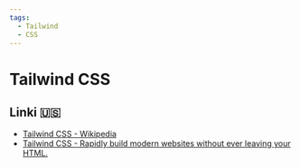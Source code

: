 ```yaml
---
tags:
  - Tailwind
  - CSS
---
```


# Tailwind CSS

## Linki 🇺🇸

- [Tailwind CSS - Wikipedia](https://en.wikipedia.org/wiki/Tailwind_CSS)
- [Tailwind CSS - Rapidly build modern websites without ever leaving your HTML.](https://tailwindcss.com/)
